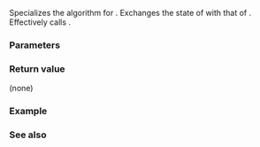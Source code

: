 {{cpp/title|swap&lt;small&gt;(std::shared_lock)&lt;/small&gt;}}
{{cpp/thread/shared_lock/navbar}}
{{dcl begin}}
{{dcl|since=c++14|
template&lt; class Mutex &gt;
void swap( shared_lock&lt;Mutex&gt;&amp; lhs, 
           shared_lock&lt;Mutex&gt;&amp; rhs ) noexcept;
}}
{{dcl end}}

Specializes the {{lc|std::swap}} algorithm for {{lc|std::shared_lock}}. Exchanges the state of {{c|lhs}} with that of {{c|rhs}}. Effectively calls {{c|lhs.swap(rhs)}}.

===Parameters===
{{par begin}}
{{par|lhs, rhs|lock wrappers whose states to swap}}
{{par end}}

===Return value===
(none)

===Example===
{{example
|code=
|output=
}}

===See also===
{{dsc begin}}
{{dsc inc|cpp/thread/shared_lock/dsc swap}}
{{dsc end}}

{{langlinks|es|ja|zh}}